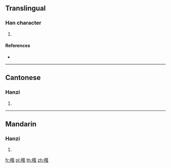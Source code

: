 ==Translingual==

===Han character===
{{Han char|rn=75|rad=木|as=11|sn=15|four=42930|canj=DKSO|ids=⿰木瓠}}

# {{defn|Han|sort=木11}}

====References====
* {{Han ref|kx=0547.110|dkj=15368|dj=0935.090|hdz=21278.040|uh=69EC|ud=27116|bh=E5D4|bd=58836}}

----

==Cantonese==

===Hanzi===
{{yue-hanzi|jyut=|y=wa6}}

# {{defn|lang=yue|sort=木11}}

----

==Mandarin==

===Hanzi===
{{cmn-hanzi|pin=[[huà]] ([[hua4]])|wg=hua<sup>4</sup>}}

# {{defn|lang=cmn|sort=木11}}

[[fr:槬]]
[[pl:槬]]
[[th:槬]]
[[zh:槬]]
